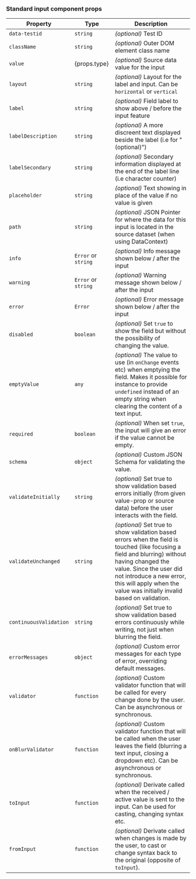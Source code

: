### Standard input component props

| Property               | Type                | Description                                                                                                                                                                                                                                                                    |
| ---------------------- | ------------------- | ------------------------------------------------------------------------------------------------------------------------------------------------------------------------------------------------------------------------------------------------------------------------------ |
| `data-testid`          | `string`            | _(optional)_ Test ID                                                                                                                                                                                                                                                           |
| `className`            | `string`            | _(optional)_ Outer DOM element class name                                                                                                                                                                                                                                      |
| `value`                | {props.type}        | _(optional)_ Source data value for the input                                                                                                                                                                                                                                   |
| `layout`               | `string`            | _(optional)_ Layout for the label and input. Can be `horizontal` or `vertical`                                                                                                                                                                                                 |
| `label`                | `string`            | _(optional)_ Field label to show above / before the input feature                                                                                                                                                                                                              |
| `labelDescription`     | `string`            | _(optional)_ A more discreent text displayed beside the label (i.e for "(optional)")                                                                                                                                                                                           |
| `labelSecondary`       | `string`            | _(optional)_ Secondary information displayed at the end of the label line (i.e character counter)                                                                                                                                                                              |
| `placeholder`          | `string`            | _(optional)_ Text showing in place of the value if no value is given                                                                                                                                                                                                           |
| `path`                 | `string`            | _(optional)_ JSON Pointer for where the data for this input is located in the source dataset (when using DataContext)                                                                                                                                                          |
| `info`                 | `Error` or `string` | _(optional)_ Info message shown below / after the input                                                                                                                                                                                                                        |
| `warning`              | `Error` or `string` | _(optional)_ Warning message shown below / after the input                                                                                                                                                                                                                     |
| `error`                | `Error`             | _(optional)_ Error message shown below / after the input                                                                                                                                                                                                                       |
| `disabled`             | `boolean`           | _(optional)_ Set `true` to show the field but without the possibility of changing the value.                                                                                                                                                                                   |
| `emptyValue`           | `any`               | _(optional)_ The value to use (in `onChange` events etc) when emptying the field. Makes it possible for instance to provide `undefined` instead of an empty string when clearing the content of a text input.                                                                  |
| `required`             | `boolean`           | _(optional)_ When set `true`, the input will give an error if the value cannot be empty.                                                                                                                                                                                       |
| `schema`               | `object`            | _(optional)_ Custom JSON Schema for validating the value.                                                                                                                                                                                                                      |
| `validateInitially`    | `string`            | _(optional)_ Set true to show validation based errors initially (from given value-prop or source data) before the user interacts with the field.                                                                                                                               |
| `validateUnchanged`    | `string`            | _(optional)_ Set true to show validation based errors when the field is touched (like focusing a field and blurring) without having changed the value. Since the user did not introduce a new error, this will apply when the value was initially invalid based on validation. |
| `continuousValidation` | `string`            | _(optional)_ Set true to show validation based errors continuously while writing, not just when blurring the field.                                                                                                                                                            |
| `errorMessages`        | `object`            | _(optional)_ Custom error messages for each type of error, overriding default messages.                                                                                                                                                                                        |
| `validator`            | `function`          | _(optional)_ Custom validator function that will be called for every change done by the user. Can be asynchronous or synchronous.                                                                                                                                              |
| `onBlurValidator`      | `function`          | _(optional)_ Custom validator function that will be called when the user leaves the field (blurring a text input, closing a dropdown etc). Can be asynchronous or synchronous.                                                                                                 |
| `toInput`              | `function`          | _(optional)_ Derivate called when the received / active value is sent to the input. Can be used for casting, changing syntax etc.                                                                                                                                              |
| `fromInput`            | `function`          | _(optional)_ Derivate called when changes is made by the user, to cast or change syntax back to the original (opposite of `toInput`).                                                                                                                                          |
